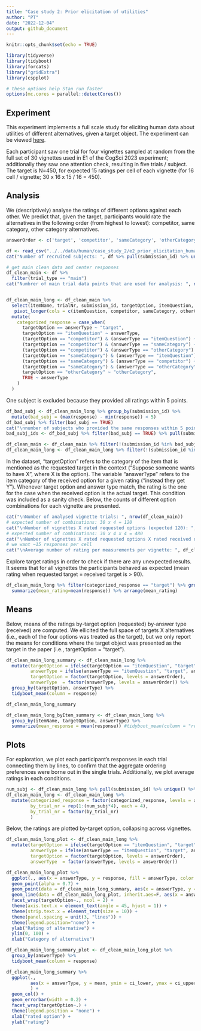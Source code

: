 ```yaml
---
title: "Case study 2: Prior elicitation of utilities"
author: "PT"
date: "2022-12-04"
output: github_document
---
```


```r
knitr::opts_chunk$set(echo = TRUE)
```


```r
library(tidyverse)
library(tidyboot)
library(forcats)
library("gridExtra")
library(cspplot)
```

```r
# these options help Stan run faster
options(mc.cores = parallel::detectCores())
```

## Experiment

This experiment implements a full scale study for eliciting human data about utilities of different alternatives, given a target object. The experiment can be viewed [here](https://magpie3-qa-overinformative-priors.netlify.app/).

Each participant saw one trial for four vignettes sampled at random from the full set of 30 vignettes used in E1 of the CogSci 2023 experiment; additionally they saw one attention check, resulting in five trials / subject. The target is N=450, for expected 15 ratings per cell of each vignette (for 16 cell / vignette; 30 x 16 x 15 / 16 = 450).

## Analysis

We (descriptively) analyse the ratings of different options against each other. We predict that, given the target, participants would rate the alternatives in the following order (from highest to lowest): competitor, same category, other category alternatives.

```r
answerOrder <- c('target', 'competitor', 'sameCategory', 'otherCategory')

df <- read_csv("../../data/human/case_study_2/e2_prior_elicitation_human.csv")
cat("Number of recruited subjects: ", df %>% pull(submission_id) %>% unique() %>% length())
```

```r
# get main clean data and center responses
df_clean_main <- df %>% 
  filter(trial_type == "main") 
cat("Numbrer of main trial data points that are used for analysis: ", nrow(df_clean_main) )


df_clean_main_long <- df_clean_main %>%
  select(itemName, trialNr, submission_id, targetOption, itemQuestion, competitor, sameCategory, otherCategory) %>%
   pivot_longer(cols = c(itemQuestion, competitor, sameCategory, otherCategory), names_to = 'answerType', values_to = "response") %>%
  mutate(
    categorized_response = case_when(
      targetOption == answerType ~ "target",
      targetOption == "itemQuestion" ~ answerType,
      (targetOption == "competitor") & (answerType == "itemQuestion") ~ "competitor",
      (targetOption == "competitor") & (answerType == "sameCategory") ~ "sameCategory",
      (targetOption == "competitor") & (answerType == "otherCategory") ~ "otherCategory",
      (targetOption == "sameCategory") & (answerType == "itemQuestion") ~ "sameCategory",
      (targetOption == "sameCategory") & (answerType == "competitor") ~ "sameCategory",
      (targetOption == "sameCategory") & (answerType == "otherCategory") ~ "otherCategory",
      targetOption == "otherCategory" ~ "otherCategory",
      TRUE ~ answerType
    )
  ) 
```

One subject is excluded because they provided all ratings within 5 points. 

```r
df_bad_subj <- df_clean_main_long %>% group_by(submission_id) %>%
  mutate(bad_subj = (max(response) - min(response)) < 5)
df_bad_subj %>% filter(bad_subj == TRUE)
cat("\nnumber of subjects who provided the same responses within 5 points on all main trials:",  df_bad_subj %>% filter(bad_subj == TRUE) %>% pull(submission_id) %>% unique() %>% length())
bad_subj_ids <- df_bad_subj %>% filter(bad_subj == TRUE) %>% pull(submission_id) %>% unique()

df_clean_main <- df_clean_main %>% filter(!(submission_id %in% bad_subj_ids))
df_clean_main_long <- df_clean_main_long %>% filter(!(submission_id %in% bad_subj_ids))

```

In the dataset, "targetOption" refers to the category of the item that is mentioned as the requested target in the context ("Suppose someone wants to have X", where X is the option). The variable "answerType" refers to the item category of the received option for a given rating ("instead they get Y"). Whenever target option and answer type match, the rating is the one for the case when the received option is the actual target. This condition was included as a sanity check. 
Below, the counts of different option combinations for each vignette are presented. 

```r
cat("\nNumber of analysed vignette trials: ", nrow(df_clean_main))
# expected number of combinations: 30 x 4 = 120
cat("\nNumber of vignettes X rated requested options (expected 120): ", nrow(df_clean_main %>% count(itemName, targetOption) ))
# expected number of combinations: 30 x 4 x 4 = 480
cat("\nNumber of vignettes X rated requested options X rated received options (expected 480): ", nrow(df_clean_main_long %>%  count(itemName, targetOption, answerType) ))
# we want ~15 responses per cell
cat("\nAverage number of rating per measurements per vignette: ", df_clean_main_long %>%  count(itemName, targetOption, answerType) %>% pull(n) %>% mean() )
```

Explore target ratings in order to check if there are any unexpected results. It seems that for all vignettes the participants behaved as expected (mean rating when requested target = received target is > 90).
```r
df_clean_main_long %>% filter(categorized_response == "target") %>% group_by(itemName) %>%
  summarize(mean_rating=mean(response)) %>% arrange(mean_rating)

```

## Means

Below, means of the ratings by-target option (requested) by-answer type (received) are computed. We ellicited the full space of targets X alternatives (i.e., each of the four options was treated as the target), but we only report the means for conditions where the target object was presented as the target in the paper (i.e., targetOption = "target").

```r
df_clean_main_long_summary <- df_clean_main_long %>% 
  mutate(targetOption = ifelse(targetOption == "itemQuestion", "target", targetOption),
         answerType = ifelse(answerType == "itemQuestion", "target", answerType),
         targetOption = factor(targetOption, levels = answerOrder),
         answerType  = factor(answerType, levels = answerOrder)) %>%
  group_by(targetOption, answerType) %>%
  tidyboot_mean(column = response) 

df_clean_main_long_summary

df_clean_main_long_byItem_summary <- df_clean_main_long %>% 
  group_by(itemName, targetOption, answerType) %>%
  summarize(mean_response = mean(response)) #tidyboot_mean(column = "response")
```

## Plots

For exploration, we plot each participant's responses in each trial connecting them by lines, to confirm that the aggregate ordering preferences were borne out in the single trials. Additionally, we plot average ratings in each conditions.

```r
num_subj <- df_clean_main_long %>% pull(submission_id) %>% unique() %>% length()
df_clean_main_long <- df_clean_main_long %>% 
  mutate(categorized_response = factor(categorized_response, levels = answerOrder),
         by_trial_nr = rep(1:(num_subj*4), each = 4),
         by_trial_nr = factor(by_trial_nr)
         ) 
```

Below, the ratings are plotted by-target option, collapsing across vignettes.
```r
df_clean_main_long_plot <- df_clean_main_long %>%
  mutate(targetOption = ifelse(targetOption == "itemQuestion", "target", targetOption),
         answerType = ifelse(answerType == "itemQuestion", "target", answerType),
         targetOption = factor(targetOption, levels = answerOrder),
         answerType  = factor(answerType, levels = answerOrder))

df_clean_main_long_plot %>%
  ggplot(., aes(x = answerType, y = response, fill = answerType, color = answerType)) +
  geom_point(alpha = 0.7) +
  geom_point(data = df_clean_main_long_summary, aes(x = answerType, y = mean), size = 4) + 
  geom_line(data = df_clean_main_long_plot, inherit.aes=F, aes(x = answerType, y = response, group = by_trial_nr), alpha  = 0.4) +
  facet_wrap(targetOption~., ncol = 2) +
  theme(axis.text.x = element_text(angle = 45, hjust = 1)) +
  theme(strip.text.x = element_text(size = 10)) +
  theme(panel.spacing = unit(3, "lines")) +
  theme(legend.position="none") +
  ylab("Rating of alternative") +
  ylim(0, 100) +
  xlab("Category of alternative")
```


```r
df_clean_main_long_summary_plot <- df_clean_main_long_plot %>% 
  group_by(answerType) %>%
  tidyboot_mean(column = response)

df_clean_main_long_summary %>%
  ggplot(., 
         aes(x = answerType, y = mean, ymin = ci_lower, ymax = ci_upper, fill = answerType)
         ) +
  geom_col() +
  geom_errorbar(width = 0.2) +
  facet_wrap(targetOption~.) +
  theme(legend.position = "none") +
  xlab("rated option") +
  ylab("rating")
```


